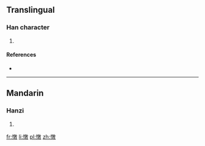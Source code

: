 ==Translingual==

===Han character===
{{Han char|rn=61|rad=心|as=12|sn=15|four=|canj=心卜木大 (PYDK)}}

# {{defn|Han|sort=心12}}

====References====
* {{Han ref|kx=0403.070|dkj=11227|dj=0743.110|hdz=42356.020|uh=619E|ud=24990}}

----

==Mandarin==

===Hanzi===
{{cmn-hanzi|pin=[[duì]] ([[dui4]])|wg=tui<sup>4</sup>}}

# {{defn|Mandarin|sort=心12}}

[[fr:憞]]
[[li:憞]]
[[pl:憞]]
[[zh:憞]]